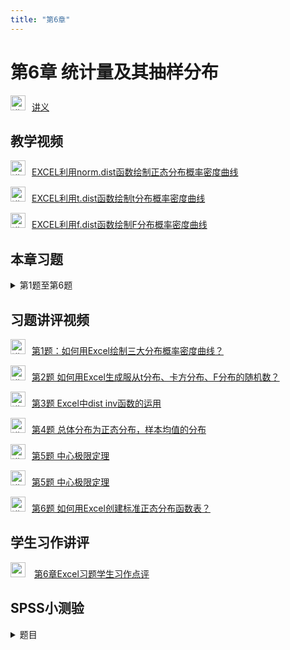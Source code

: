 ```yaml
---
title: "第6章"
---
```


# 第6章 统计量及其抽样分布

<img src="img/teacher.png" alt="讲义" style="width: 24px; height: 24px;margin-right: 10px">[讲义](https://lizongzhang.github.io/stat/chap6.html)

## 教学视频

<img src="img/video.png" alt="讲义" style="width: 24px; height: 24px;margin-right: 10px">[EXCEL利用norm.dist函数绘制正态分布概率密度曲线](https://www.bilibili.com/video/BV1Hi4y1L7Eg/){target="_blank"}

<img src="img/video.png" alt="讲义" style="width: 24px; height: 24px;margin-right: 10px">[EXCEL利用t.dist函数绘制t分布概率密度曲线](https://www.bilibili.com/video/BV1df4y1i7c9/){target="_blank"}

<img src="img/video.png" alt="讲义" style="width: 24px; height: 24px;margin-right: 10px">[EXCEL利用f.dist函数绘制F分布概率密度曲线](https://www.bilibili.com/video/BV1KV41117mR/){target="_blank"}


## 本章习题

<details>
  <summary>第1题至第6题</summary>

### 第1题 绘制概率密度曲线

在同一个坐标系下，绘制N(0,1)、N(1, 4)、N(-2, 0.25)的概率密度曲线。

在同一个坐标系下，绘制N(0,1)、t(5)、t(10)、t(30)的概率密度曲线。

在同一个坐标系下，绘制$\chi^2(5)$、$\chi^2(10)$、$\chi^2(30)$的概率密度曲线。

在同一个坐标系下，绘制F(2,5)、F(5,10)、F(30,50)的概率密度曲线。



### 第2题 如何用Excel生成服从t分布、卡方分布、F分布的随机数？

利用Excel生成如下分布的随机数，并绘制直方图。提交直方图的图片。

2.1 生成服从自由度为5的卡方分布的500个随机数，绘制其直方图。

2.2 生成服从自由度为5的t分布的500个随机数，绘制其直方图。

2.3 生成服从自由度为30的卡方分布的500个随机数，绘制其直方图。

2.4 生成服从F(5, 30)的500个随机数，绘制其直方图。

### 第3题 利用Excel的函数工具计算

1. $Z_{0.05} ; Z_{0.15} ; Z_{0.90}$

2. $Z_{\frac{0.01}{2}} ; Z_{\frac{0.05}{2}} ; Z_{\frac{0.10}{2}}$

3. $X \sim N(0,1), P(X>2.5)=$ ? $P(X<-2)=$ ? $P(|X|>1.8)=$ ?

4. $t_{0.05}(8) ; t_{\frac{0.05}{2}}(8) ; t_{0.95}(8)$

5. $t_{0.05}(50) ; t_{\frac{0.05}{2}}(50) ; t_{0.95}(50)$

6. $X \sim t(8), P(X>2)=$ ? $P(X<-1.8)=$ ? $P(|X|>2)=$ ?

7. $\chi_{0.05}^2(5) ; \chi_{0.95}^2(5) ; \chi_{0.05}^2(15) ; \quad \chi_{0.95}^2(15)$

8. $X \sim \chi^2(5), P(X>9)=$ ? ; $P(X<1)=$ ?

9. $F_{0.05}(5,10) ; F_{0.95}(5,10)$;

10. $F_{0.05}(10,30) ; F_{0.95}(10,30)$;

11. $X \sim F(5,10), P(X>3)=$ ?; $P(X<1)=$ ?

### 第4题 总体分布为正态分布，样本均值的分布

4.1 生成500个服从正态分布N(100,10^2)的随机数。将这500个数视作总体，从中随机抽取容量为4的样本，重复抽样100次，绘制100个样本的样本均值的直方图。

4.2 生成500个服从正态分布N(100,10^2)的随机数。将这500个数视作总体，从中随机抽取容量为36的样本，复抽样100次，绘制100个样本的样本均值的直方图。

4.3 比较4.1和4.2中的两幅直方图，概括两幅直方图的特征。

### 第5题 中心极限定理

5.1 生成1000个服从泊松分布Poisson(5)的随机数。将这1000个数视作总体，从中随机抽取容量为4的样本，重复抽样100次，绘制100个样本的样本均值的直方图。

5.2 生成1000个服从泊松分布Poisson(5)的随机数。将这1000个数视作总体，从中随机抽取容量为36的样本，重复抽样100次，绘制100个样本的样本均值的直方图。

5.3 比较5.1和5.2中的两幅直方图，概括两幅直方图的特征。

### 第6题 绘制分布表

6.1 利用Excel绘制标准正态分布表。

![标准正态分布表](img/normal.png){.lightbox}

6.2 利用Excel绘制t分布表。

![t分布表](img/t.png){.lightbox}

6.3 利用Excel绘制卡方分布表。

![卡方分布表](img/chisq.png){.lightbox}


6.4 利用Excel绘制F分布表。

![F分布表](img/f.png){.lightbox}



</details>


## 习题讲评视频

<img src="img/video.png" alt="讲义" style="width: 24px; height: 24px;margin-right: 10px">[第1题：如何用Excel绘制三大分布概率密度曲线？](https://www.bilibili.com/video/BV1xh4y1q7Ck/){target="_blank"}

<img src="img/video.png" alt="讲义" style="width: 24px; height: 24px;margin-right: 10px">[第2题 如何用Excel生成服从t分布、卡方分布、F分布的随机数？](https://www.bilibili.com/video/BV1Kw41167cb/){target="_blank"}

<img src="img/video.png" alt="讲义" style="width: 24px; height: 24px;margin-right: 10px">[第3题 Excel中dist inv函数的运用](https://www.bilibili.com/video/BV19Z4y1G7qF/){target="_blank"}

<img src="img/video.png" alt="讲义" style="width: 24px; height: 24px;margin-right: 10px">[第4题 总体分布为正态分布，样本均值的分布](https://www.bilibili.com/video/BV1JH4y1V7vn/){target="_blank"}

<img src="img/video.png" alt="讲义" style="width: 24px; height: 24px;margin-right: 10px">[第5题 中心极限定理](https://www.bilibili.com/video/BV1E1421976D/){target="_blank"}

<img src="img/video.png" alt="讲义" style="width: 24px; height: 24px;margin-right: 10px">[第5题 中心极限定理](https://www.bilibili.com/video/BV1E1421976D/){target="_blank"}


<img src="img/video.png" alt="讲义" style="width: 24px; height: 24px;margin-right: 10px">[第6题 如何用Excel创建标准正态分布函数表？](https://www.bilibili.com/video/BV1Uv4y1p71t/){target="_blank"}


## 学生习作讲评

<img src="img/link.png" style="width: 24px; height: 24px;margin-right: 10px"> [第6章Excel习题学生习作点评](https://lizongzhang.github.io/statwithspss/chap6ex.html){target="_blank"}


## SPSS小测验


<details>
  <summary>题目</summary>

数据文件：house.xlsx (QQ群文件)

<img src="img/link.png" style="width: 24px; height: 24px;margin-right: 10px">[house.xlsx文件下载](https://pan.baidu.com/s/1UcB_YfG0x74ky4Wta2QVBg?pwd=5678){target="_blank"}

1. 将数据文件中的变量总价万、面积平方米的观测值四舍五入取整。 

2. 创建新变量每平方米单价(万/平方米)，保留1位小数。

3. 根据变量区域，将“广州番禺区”记录为“番禺”，将“广州天河区”记录为“天河”，保存到新变量行政区域。

4. 绘制变量“朝向”的频数分布表，将朝向分为东、南、西、北四类，保存到新变量“主朝向”。 

5. 根据变量建筑年份，创建新变量“楼龄”。 

6. 根据变量“总楼层”， 创建新变量“住宅高度”。将楼层为1-6层的，记为“低层”；将楼层为7-11层的记录为小高层；将楼层为12-29层的，记为“高层”；将楼层为30层以上的，记为“超高层”。

7. 选取两个定性变量，绘制簇状条形图。

8. 选取两个定性变量，绘制堆积条形图。

9. 选取两个定性变量，一个定量变量，用条形图反映各个组别的定量变量的均值的大小。

10. 选取一个定性变量，一个定量变量，绘制分组直方图。

11. 选取一个定性变量，两个定量变量，绘制分组散点图。

12. 选取一个定性变量，将样本数据分组，报告各个组别的所有的定量变量的均值、中位数、标准差、最小值和最大值。


<details>




## 拓展资源


<img src="img/link.png" style="width: 24px; height: 24px;margin-right: 10px">正态分布概率密度曲线动画演示 <https://www.geogebra.org/m/nrgtzj5a>{target="_blank"}


<img src="img/link.png" style="width: 24px; height: 24px;margin-right: 10px">t分布与标准正态分布概率密度曲线对比 <https://www.geogebra.org/m/zxUzwgkH>{target="_blank"}

<img src="img/link.png" style="width: 24px; height: 24px;margin-right: 10px">t分布与标准正态分布特定区间取值概率对比  <https://www.geogebra.org/m/zxUzwgkH>{target="_blank"}



<img src="img/link.png" style="width: 24px; height: 24px;margin-right: 10px">卡方分布计算器<https://www.geogebra.org/m/AQX6fB2e>{target="_blank"}



<img src="img/link.png" style="width: 24px; height: 24px;margin-right: 10px">F分布概率密度曲线<https://www.geogebra.org/m/zxt2xuRs>{target="_blank"}

<img src="img/link.png" style="width: 24px; height: 24px;margin-right: 10px">分位数计算器 <https://gallery.shinyapps.io/dist_calc/>{target="_blank"}
  
<img src="img/link.png" style="width: 24px; height: 24px;margin-right: 10px">Central Limit Theorem for Means
              <https://gallery.shinyapps.io/CLT_mean/>{target="_blank"}
  
<img src="img/link.png" style="width: 24px; height: 24px;margin-right: 10px">中心极限定理 n=2-31 <https://astools.datadesk.com/clt.html>{target="_blank"}
  
<img src="img/link.png" style="width: 24px; height: 24px;margin-right: 10px">Galton Board <https://www.mathsisfun.com/data/quincunx.html>{target="_blank"}


<img src="img/video.png" alt="讲义" style="width: 24px; height: 24px;margin-right: 10px">[3Blue1Brown: 为什么正态分布里会有一个π？](https://www.bilibili.com/video/BV1wu411W7uU/){target="_blank"}


<img src="img/video.png" alt="讲义" style="width: 24px; height: 24px;margin-right: 10px">[3Blue1Brown: 到底为什么“中心极限”是正态分布啊](https://www.bilibili.com/video/BV1EP411p7bV/){target="_blank"}
